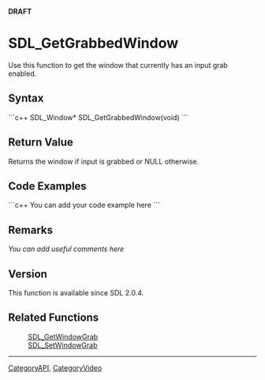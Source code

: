 <!-- pragma section-numbers off -->
<!-- pragma camelcase off -->
'''DRAFT'''

<!-- #*^*^*^*^*See http://wiki.libsdl.org/moin.cgi/SGFunctions for details on editing this page*^*^*^*^* -->


= SDL_GetGrabbedWindow =
Use this function to get the window that currently has an input grab enabled.




== Syntax ==
```c++
SDL_Window* SDL_GetGrabbedWindow(void)
```


== Return Value ==
Returns the window if input is grabbed or NULL otherwise.


== Code Examples ==
```c++
You can add your code example here
```

<!-- #Leave this section as-is unless you have a code example to put in.  In that case, replace You can add your code example here with your code example following the Style Guide instructions.  Leave the rest of the markup alone and delete this comment. -->


== Remarks ==
''You can add useful comments here''

<!-- #Leave this section as-is unless you have a remark to put in.  In that case, replace ''You can add useful comments here'' with your remark(s) following the Style Guide instructions.  Leave the rest of the markup alone and delete this comment. -->

== Version ==
This function is available since SDL 2.0.4.

== Related Functions ==
:[[SDL_GetWindowGrab]]
:[[SDL_SetWindowGrab]]
<!-- #Remove this section if empty -->

----
[[CategoryAPI]], [[CategoryVideo]]
<!-- #See the Style Guide for instructions on editing the footer. -->
